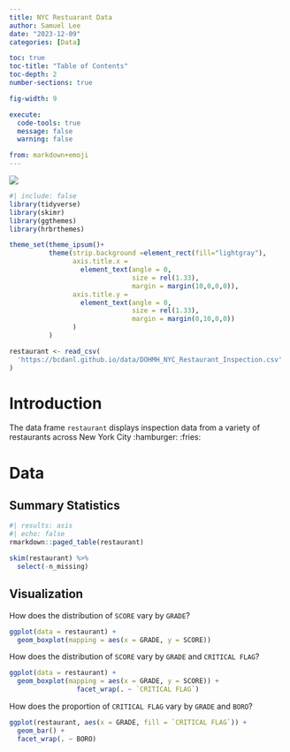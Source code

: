 ```yaml
---
title: NYC Restuarant Data
author: Samuel Lee
date: "2023-12-09"
categories: [Data]

toc: true
toc-title: "Table of Contents"
toc-depth: 2
number-sections: true

fig-width: 9

execute:
  code-tools: true
  message: false
  warning: false

from: markdown+emoji
---
```


![](Restaurant.jpg) 

```r
#| include: false
library(tidyverse)
library(skimr)
library(ggthemes)
library(hrbrthemes)

theme_set(theme_ipsum()+
          theme(strip.background =element_rect(fill="lightgray"),
                axis.title.x = 
                  element_text(angle = 0,
                               size = rel(1.33),
                               margin = margin(10,0,0,0)),
                axis.title.y = 
                  element_text(angle = 0,
                               size = rel(1.33),
                               margin = margin(0,10,0,0))
                )
          )

restaurant <- read_csv(
  'https://bcdanl.github.io/data/DOHMH_NYC_Restaurant_Inspection.csv'
)
```



# Introduction 

The data frame `restaurant` displays inspection data from a variety of restaurants across New York City :hamburger: :fries:



# Data


## Summary Statistics


```r
#| results: asis
#| echo: false
rmarkdown::paged_table(restaurant) 
```


```r
skim(restaurant) %>% 
  select(-n_missing)
```


## Visualization


How does the distribution of `SCORE` vary by `GRADE`?
```r
ggplot(data = restaurant) +
  geom_boxplot(mapping = aes(x = GRADE, y = SCORE))
```


How does the distribution of `SCORE` vary by `GRADE` and `CRITICAL FLAG`?
```r
ggplot(data = restaurant) +
  geom_boxplot(mapping = aes(x = GRADE, y = SCORE)) +
                 facet_wrap(. ~ `CRITICAL FLAG`)
```


How does the proportion of `CRITICAL FLAG` vary by `GRADE` and `BORO`?
```r
ggplot(restaurant, aes(x = GRADE, fill = `CRITICAL FLAG`)) +
  geom_bar() +
  facet_wrap(. ~ BORO)
```


